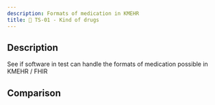 ```yaml
---
description: Formats of medication in KMEHR
title: 💊 TS-01 - Kind of drugs
---
```



## Description

See if software in test can handle the formats of medication possible in KMEHR / FHIR

## Comparison

<SideBySideTreeCompare jsonData={jsonData} xmlData={xmlData} />

